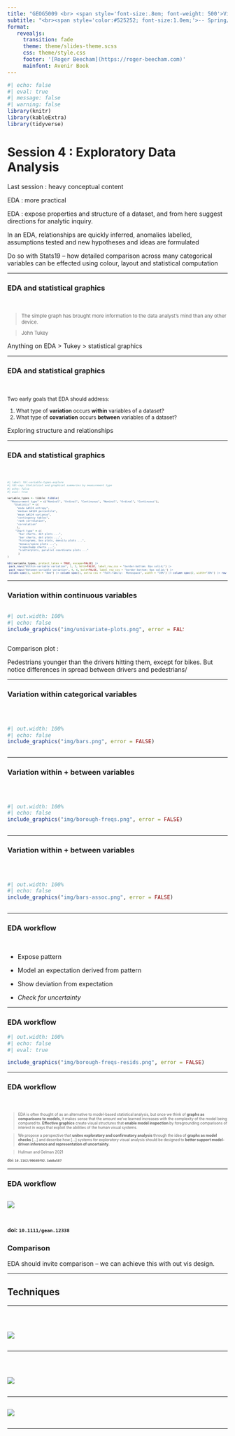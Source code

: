 ```yaml
---
title: "GEOG5009 <br> <span style='font-size:.8em; font-weight: 500'>Visualization for</span> <br> <span style='font-size:.8em; font-weight: 500'>Geographic Data Science</span>"
subtitle: "<br><span style='color:#525252; font-size:1.0em;'>-- Spring/Summer 2024</span>"
format: 
   revealjs:
     transition: fade
     theme: theme/slides-theme.scss
     css: theme/style.css
     footer: '[Roger Beecham](https://roger-beecham.com)'
     mainfont: Avenir Book
---
```



```r
#| echo: false
#| eval: true
#| message: false
#| warning: false
library(knitr)
library(kableExtra)
library(tidyverse)
```


# Session 4 : Exploratory Data Analysis

::: {.notes}

Last session : heavy conceptual content

EDA : more practical

EDA : expose properties and structure of a dataset, and from here suggest directions for analytic inquiry.

In an EDA, relationships are quickly inferred, anomalies labelled, assumptions tested and new hypotheses and ideas are formulated

Do so with Stats19 -- how detailed comparison across many categorical variables can be effected using colour, layout and statistical computation
:::

---

### EDA and statistical graphics

<br>

<div style="font-size:0.8em;"> 

> The simple graph has brought more information to the data analyst’s mind than any other device.
>

> John Tukey

</div>

::: {.notes}

Anything on EDA > Tukey > statistical graphics

:::

---

### EDA and statistical graphics

<br>

<div style="font-size:0.85em;"> 

Two early goals that EDA should address:

1. What type of **variation** occurs **within** variables of a dataset?
2. What type of **covariation** occurs **between** variables of a dataset?

</div>

::: {.notes}

Exploring structure and relationships

:::

---

### EDA and statistical graphics

<br>

<div style="font-size:0.5em;"> 

```r
#| label: tbl-variable-types-explore
#| tbl-cap: Statistical and graphical summaries by measurement type
#| echo: false
#| eval: true

variable_types <- tibble::tibble(
  "Measurement type" = c("Nominal", "Ordinal", "Continuous", "Nominal", "Ordinal", "Continuous"),
    "Statistic" = c(
      "mode &#124 entropy",
      "median &#124 percentile",
      "mean &#124 variance",
      "contingency tables",
      "rank correlation",
      "correlation"
      ),
     "Chart type" = c(
       "bar charts, dot plots ...",
       "bar charts, dot plots ...",
       "histograms, box plots, density plots ...",
       "mosaic/spine plots ...",
       "slope/bump charts ...",
       "scatterplots, parallel coordinate plots ..."
       )
)

kbl(variable_types, protect_latex = TRUE, escape=FALSE) |>
 pack_rows("Within-variable variation", 1, 3, bold=FALSE, label_row_css = "border-bottom: 0px solid;") |>
 pack_rows("Between-variable variation", 4, 6, bold=FALSE, label_row_css = "border-bottom: 0px solid;") |>
 column_spec(1, width = "8em") |> column_spec(1, extra_css = "font-family:  Monospace", width = "30%") |> column_spec(2, width="30%") |> row_spec(0, extra_css = "border-bottom: 1px solid;")
```

</div>


  
---

### Variation within continuous variables

::: {.column width="80%"}
```r
#| out.width: 100%
#| echo: false
include_graphics("img/univariate-plots.png", error = FALSE)
```
:::

::: {.notes}

Comparison plot :

Pedestrians younger than the drivers hitting them, except for bikes. But notice differences in spread between drivers and pedestrians/

:::

---

### Variation within categorical variables

<br>

::: {.column width="100%"}
```r
#| out.width: 100%
#| echo: false
include_graphics("img/bars.png", error = FALSE)
```
:::


---

### Variation within + between variables


<br>

::: {.column width="80%"}
```r
#| out.width: 100%
#| echo: false
include_graphics("img/borough-freqs.png", error = FALSE)
```
:::

---

### Variation within + between variables

<br>

::: {.column width="100%"}
```r
#| out.width: 100%
#| echo: false
include_graphics("img/bars-assoc.png", error = FALSE)
```
:::

---

### EDA workflow


<br>

::: {.fragment}

* Expose pattern

:::


::: {.fragment}

* Model an expectation derived from pattern

:::


::: {.fragment}

* Show deviation from expectation

:::

::: {.fragment}

  + *Check for uncertainty*

:::

---

### EDA workflow

```r
#| out.width: 100%
#| echo: false
#| eval: true

include_graphics("img/borough-freqs-resids.png", error = FALSE)
```

---

### EDA workflow

<br>

<div style="font-size:0.6em;"> 

> EDA is often thought of as an alternative to model-based statistical analysis, but once we think of **graphs as comparisons to models**, it makes sense that the amount we've learned increases with the complexity of the model being compared to. **Effective graphics** create visual structures that **enable model inspection** by foregrounding comparisons of interest in ways that exploit the abilities of the human visual systems.


> We propose a perspective that **unites exploratory and confirmatory analysis** through the idea of **graphs as model checks** [...] and describe how [...] systems for exploratory visual analysis should be designed to **better support model-driven inference and representation of uncertainty**.

> Hullman and Gelman 2021

doi: `10.1162/99608f92.3ab8a587`

</div>

---

### EDA workflow

::: {.column width="65%"}
![](img/ga_twitter.png){fig-align="center"}
:::

<span style="font-size:0.6em;"> doi: `10.1111/gean.12338` </span>
---

### Comparison

::: {.notes}

EDA should invite comparison -- we can achieve this with out vis design.

:::

---

## Techniques  

---

<br>

::: {.column width="80%"}

![](img/freqs_imd.png){fig-align="center"}
:::

----

::: {.column width="66%"}

<br>

![](img/imd_driver_cas.png){fig-align="center"}
:::

---

::: {.column width="80%"}

![](img/model_imd_location.png){fig-align="center"}
:::
---
